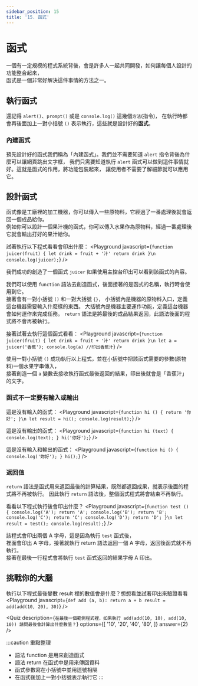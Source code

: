 ```yaml
---
sidebar_position: 15
title: '15. 函式'
---
```


# 函式
一個有一定規模的程式系統背後，會是許多人一起共同開發，如何讓每個人設計的功能整合起來，<br/>
函式是一個非常好解決這件事情的方法之一。

## 執行函式
還記得 `alert()`、`prompt()` 或是 `console.log()` 這幾個`方法`(指令)，
在執行時都會再後面加上一對小括號 `()` 表示執行，這些就是設計好的**函式**。

### 內建函式
預先設計好的函式我們稱為「內建函式」。我們並不需要知道 `alert` 指令背後為什麼可以讓網頁跳出文字框，
我們只需要知道執行 `alert` 函式可以做到這件事情就好。這就是函式的作用，將功能包裝起來，
讓使用者不需要了解細節就可以應用它。

## 設計函式
函式像是工廠裡的加工機器，你可以傳入一些原物料，它經過了一番處理後就會返回一個成品給你。<br/>
例如你可以設計一個果汁機的函式，你可以傳入水果作為原物料，經過一番處理後它就會輸出打好的果汁給你。

試著執行以下程式看看會印出什麼：
<Playground javascript={`
function juicer(fruit) {
  let drink = fruit + '汁'
  return drink
}\n
console.log(juicer);
`} />

我們成功的創造了一個函式 `juicer` 如果使用主控台印出可以看到該函式的內容。

我們可以使用 `function` 語法去創造函式，後面接著的是函式的名稱，執行時會使用到它。<br/>
接著會有一對小括號 `()` 和一對大括號 `{}`，
小括號內是機器的原物料入口，定義這台機器需要輸入什麼樣的東西。
大括號內是機器主要運作功能，定義這台機器會如何運作來完成任務。
`return` 語法是將最後的成品結果返回，此語法後面的程式將不會再被執行。

接著試著去執行這個函式看看：
<Playground javascript={`
function juicer(fruit) {
  let drink = fruit + '汁'
  return drink
}\n
let a = juicer('香蕉');
console.log(a) //印出香蕉汁
`} />

使用一對小括號 `()` 成功執行以上程式，並在小括號中把該函式需要的參數(原物料)一個水果字串傳入，<br/>
接著創造一個 `a` 變數去接收執行函式最後返回的結果，印出後就會是「香蕉汁」的文字。

### 函式不一定要有輸入或輸出
這是沒有輸入的函式：
<Playground javascript={`
function hi () {
  return '你好';
}\n
let result = hi();
console.log(result);
`} />

這是沒有輸出的函式：
<Playground javascript={`
function hi (text) {
  console.log(text);
}
hi('你好');
`} />

這是沒有輸入和輸出的函式：
<Playground javascript={`
function hi () {
  console.log('妳好');
}
hi();
`} />

### 返回值
`return` 語法是函式用來返回最後的計算結果，既然都返回成果，就表示後面的程式將不再被執行。
因此執行 `return` 語法後，整個函式程式將會結束不再執行。

看看以下程式執行後會印出什麼？
<Playground javascript={`
function test () {
  console.log('A');
  return 'A';
  console.log('B');
  return 'B';
  console.log('C');
  return 'C';
  console.log('D');
  return 'D';
}\n
let result = test();
console.log(result);
`} />

該程式會印出兩個 A 字母，這是因為執行 `test` 函式後，<br/>
裡面會印出 A 字母，接著就執行 return 語法返回一個 A 字母，返回後函式就不再執行。<br/>
接著在最後一行程式會將執行 `test` 函式返回的結果字母 A 印出。

## 挑戰你的大腦
執行以下程式最後變數 result 裡的數值會是什麼？想想看並試著印出來驗證看看
<Playground javascript={`
def add (a, b):
  return a + b
result = add(add(10, 20), 30)
`} />

<Quiz
  description={`在最後一個範例程式裡，如果執行 add(add(10, 10), add(10, 10)) 請問最後會計算出什麼數值？`}
  options={[
    '10',
    '20',
    '40',
    '80',
  ]}
  answer={2}
/>

:::caution 重點整理
* 語法 function 是用來創造函式
* 語法 return 在函式中是用來傳回資料
* 函式參數寫在小括號中並用逗號相隔
* 在函式後加上一對小括號表示執行它
:::